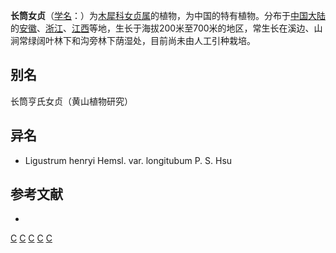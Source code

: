 {{Speciesbox 
| taxon = Ligustrum longitubum
| binomial_authority = Hsu
}}

'''长筒女贞'''（[[学名|学名]]：{{lang|la|''Ligustrum longitubum''}}）为[[木犀科|木犀科]][[女贞属|女贞属]]的植物，为中国的特有植物。分布于[[中国大陆|中国大陆]]的[[安徽|安徽]]、[[浙江|浙江]]、[[江西|江西]]等地，生长于海拔200米至700米的地区，常生长在溪边、山涧常绿阔叶林下和沟旁林下荫湿处，目前尚未由人工引种栽培。

== 别名 ==
长筒亨氏女贞（黄山植物研究）

== 异名 ==
* Ligustrum henryi Hemsl. var. longitubum P. S. Hsu

== 参考文献 ==
<div class="references-small">
* {{cite web| url =http://www.bioinfo.cn/db05/KmzwSpecies.php?action=view&id=14229| title =长筒女贞| work =《中国高等植物数据库全库》| publisher =中国科学院微生物研究所| author =昆明植物研究所| accessdate =2009-02-24| deadurl =yes| archiveurl =https://web.archive.org/web/20160305070722/http://www.bioinfo.cn/db05/KmzwSpecies.php?action=view&id=14229| archivedate =2016-03-05}}
</div>

{{taxonbar}}
[[Category:女贞属|C]]
[[Category:中國特有植物|C]]
[[Category:江西植物|C]]
[[Category:安徽植物|C]]
[[Category:浙江植物|C]]